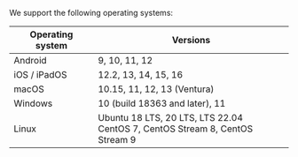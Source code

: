 We support the following operating systems:

| Operating system | Versions |
| --- | --- |
| Android | 9, 10, 11, 12 |
| iOS / iPadOS | 12.2, 13, 14, 15, 16 |
| macOS | 10.15, 11, 12, 13 (Ventura) |
| Windows | 10 (build 18363 and later), 11 |
| Linux | Ubuntu 18 LTS, 20 LTS, LTS 22.04<br />CentOS 7, CentOS Stream 8, CentOS Stream 9 |